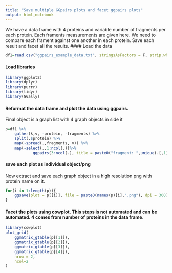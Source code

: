 ```yaml
---
title: "Save multiple GGpairs plots and facet ggpairs plots"
output: html_notebook
---
```

We have a data frame with 4 proteins and variable number of fragments per each protein. Each framents measurements are given here. We need to compare each frament against one another in each protein. Save each result and facet all the results. 
#### Load the data
```r
df1=read.csv("ggpairs_example_data.txt", stringsAsFactors = F, strip.white = T, sep="\t")
```
#### Load libraries
```R
library(ggplot2)
library(dplyr)
library(purrr)
library(tidyr)
library(GGally)
```
#### Reformat the data frame and plot the data using ggpairs. 
Final object is a graph list with 4 graph objects in side it
```R
p=df1 %>% 
    gather(k,v, -protein, -fragments) %>% 
    split(.$protein) %>% 
    map(~spread(.,fragments, v)) %>% 
    map(~select(.,1:ncol(.))%>%
            ggpairs(3:ncol(.), title = paste0("fragment: ",unique(.[,1]))))
```
#### save each plot as individual object/png
Now extract and save each graph object in a high resolution png with protein name on it.
```r
for(i in 1:length(p)){
    ggsave(plot = p[[i]], file = paste0(names(p)[i],".png"), dpi = 300)
}
```
#### Facet the plots using cowplot. This steps is not automated and can be automated. 4 comes from number of proteins in the data frame.
```R
library(cowplot)
plot_grid(
    ggmatrix_gtable(p[[1]]),
    ggmatrix_gtable(p[[2]]),
    ggmatrix_gtable(p[[3]]),
    ggmatrix_gtable(p[[4]]),
    nrow = 2,
    ncol=2
)
```

